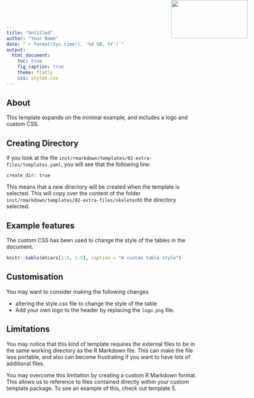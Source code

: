 ```yaml
---
title: "Untitled"
author: "Your Name"
date: "`r format(Sys.time(), '%d %B, %Y')`"
output:
  html_document:
    toc: true
    fig_caption: true
    theme: flatly
    css: styles.css
---
```


<img src="logo.png" width=200 height=100 style="position:absolute;top:0px;right:100px;" />

## About

This template expands on the minimal example, and includes a logo and custom CSS. 

## Creating Directory

If you look at the file `inst/rmarkdown/templates/02-extra-files/templates.yaml`, you will see that the following line:

```
create_dir: true
```

This means that a new directory will be created when the template is selected. This will copy over the content of the folder `inst/rmarkdown/templates/02-extra-files/skeleton`to the directory selected.

## Example features

The custom CSS has been used to change the style of the tables in the document.

```r
knitr::kable(mtcars[1:5, 1:5], caption = "A custom table style")
```

## Customisation

You may want to consider making the following changes

- altering the style.css file to change the style of the table
- Add your own logo to the header by replacing the `logo.png` file.

## Limitations

You may notice that this kind of template requires the external files to be in the same working directory as the R Markdown file. This can make the file less portable, and also can become frustrating if you want to have lots of additional files.

You may overcome this limitation by creating a custom R Markdown format. This allows us to reference to files contained directly within your custom template package. To see an example of this, check out template 5.

